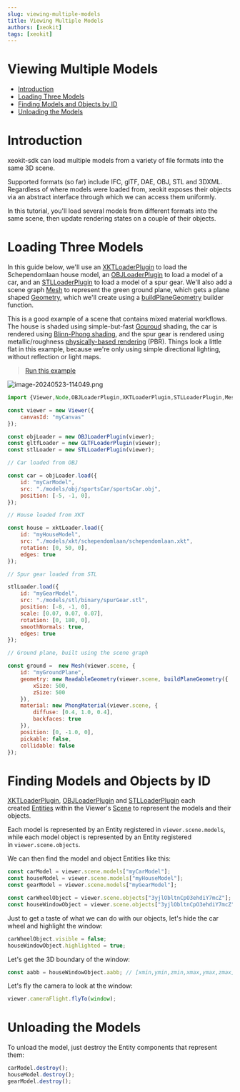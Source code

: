 ```yaml
---
slug: viewing-multiple-models
title: Viewing Multiple Models
authors: [xeokit]
tags: [xeokit]
---
```


# Viewing Multiple Models

- [Introduction](#introduction)
- [Loading Three Models](#loading-three-models)
- [Finding Models and Objects by ID](#finding-models-and-objects-by-id)
- [Unloading the Models](#unloading-the-models)

# **Introduction**

xeokit-sdk can load multiple models from a variety of file formats into the same 3D scene.

Supported formats (so far) include IFC, glTF, DAE, OBJ, STL and 3DXML. Regardless of where models were loaded from, xeokit exposes their objects via an abstract interface through which we can access them uniformly.

In this tutorial, you'll load several models from different formats into the same scene, then update rendering states on a couple of their objects.

# Loading Three Models

In this guide below, we'll use an [XKTLoaderPlugin](https://xeokit.github.io/xeokit-sdk/docs/class/src/plugins/XKTLoaderPlugin/XKTLoaderPlugin.js~XKTLoaderPlugin.html) to load the Schependomlaan house model, an [OBJLoaderPlugin](https://xeokit.github.io/xeokit-sdk/docs/class/src/plugins/OBJLoaderPlugin/OBJLoaderPlugin.js~OBJLoaderPlugin.html) to load a model of a car, and an [STLLoaderPlugin](https://xeokit.github.io/xeokit-sdk/docs/class/src/plugins/STLLoaderPlugin/STLLoaderPlugin.js~STLLoaderPlugin.html) to load a model of a spur gear. We'll also add a scene graph [Mesh](https://xeokit.github.io/xeokit-sdk/docs/class/src/viewer/scene/mesh/Mesh.js~Mesh.html) to represent the green ground plane, which gets a plane shaped [Geometry](https://xeokit.github.io/xeokit-sdk/docs/class/src/viewer/scene/geometry/Geometry.js~Geometry.html), which we'll create using a [buildPlaneGeometry](https://xeokit.github.io/xeokit-sdk/docs/function/index.html#static-function-buildPlaneGeometry) builder function.

This is a good example of a scene that contains mixed material workflows. The house is shaded using simple-but-fast [Gouroud](https://en.wikipedia.org/wiki/Gouraud_shading) shading, the car is rendered using [Blinn-Phong shading](https://en.wikipedia.org/wiki/Blinn%E2%80%93Phong_reflection_model), and the spur gear is rendered using metallic/roughness [physically-based rendering](https://en.wikipedia.org/wiki/Physically_based_rendering) (PBR). Things look a little flat in this example, because we're only using simple directional lighting, without reflection or light maps.


> [Run this example](https://xeokit.github.io/xeokit-sdk/examples/#loading_MultipleModels)

![image-20240523-114049.png](./attachments/image-20240523-114049.png)

```js
import {Viewer,Node,OBJLoaderPlugin,XKTLoaderPlugin,STLLoaderPlugin,Mesh,buildPlaneGeometry,ReadableGeometry,PhongMaterial} from "https://cdn.jsdelivr.net/npm/@xeokit/xeokit-sdk/dist/xeokit-sdk.es.min.js";

const viewer = new Viewer({
    canvasId: "myCanvas"
});

const objLoader = new OBJLoaderPlugin(viewer);
const gltfLoader = new GLTFLoaderPlugin(viewer);
const stlLoader = new STLLoaderPlugin(viewer);

// Car loaded from OBJ

const car = objLoader.load({
    id: "myCarModel",
    src: "./models/obj/sportsCar/sportsCar.obj",
    position: [-5, -1, 0],
});

// House loaded from XKT

const house = xktLoader.load({
    id: "myHouseModel",
    src: "./models/xkt/schependomlaan/schependomlaan.xkt",
    rotation: [0, 50, 0],
    edges: true
});

// Spur gear loaded from STL

stlLoader.load({
    id: "myGearModel",
    src: "./models/stl/binary/spurGear.stl",
    position: [-8, -1, 0],
    scale: [0.07, 0.07, 0.07],
    rotation: [0, 180, 0],
    smoothNormals: true,
    edges: true
});

// Ground plane, built using the scene graph

const ground =  new Mesh(viewer.scene, {
    id: "myGroundPlane",
    geometry: new ReadableGeometry(viewer.scene, buildPlaneGeometry({
        xSize: 500,
        zSize: 500
    }),
    material: new PhongMaterial(viewer.scene, {
        diffuse: [0.4, 1.0, 0.4],
        backfaces: true
    }),
    position: [0, -1.0, 0],
    pickable: false,
    collidable: false
});
```

# **Finding Models and Objects by ID**

[XKTLoaderPlugin](https://xeokit.github.io/xeokit-sdk/docs/class/src/plugins/XKTLoaderPlugin/XKTLoaderPlugin.js~XKTLoaderPlugin.html), [OBJLoaderPlugin](https://xeokit.github.io/xeokit-sdk/docs/class/src/plugins/OBJLoaderPlugin/OBJLoaderPlugin.js~OBJLoaderPlugin.html) and [STLLoaderPlugin](https://xeokit.github.io/xeokit-sdk/docs/class/src/plugins/STLLoaderPlugin/STLLoaderPlugin.js~STLLoaderPlugin.html) each created [Entities](https://xeokit.github.io/xeokit-sdk/docs/class/src/viewer/scene/Entity.js~Entity.html) within the Viewer's [Scene](https://xeokit.github.io/xeokit-sdk/docs/class/src/viewer/scene/scene/Scene.js~Scene.html) to represent the models and their objects.

Each model is represented by an Entity registered in `viewer.scene.models`, while each model object is represented by an Entity registered in `viewer.scene.objects`.

We can then find the model and object Entities like this:

```js
const carModel = viewer.scene.models["myCarModel"];
const houseModel = viewer.scene.models["myHouseModel"];
const gearModel = viewer.scene.models["myGearModel"];

const carWheelObject = viewer.scene.objects["3yjlObltnCpO3ehdiY7mcZ"];
const houseWindowObject = viewer.scene.objects["3yjlObltnCpO3ehdiY7mcZ"];
```

Just to get a taste of what we can do with our objects, let's hide the car wheel and highlight the window:

```js
carWheelObject.visible = false;
houseWindowObject.highlighted = true;
```

Let's get the 3D boundary of the window:

```js
const aabb = houseWindowObject.aabb; // [xmin,ymin,zmin,xmax,ymax,zmax]
```

Let's fly the camera to look at the window:

```js
viewer.cameraFlight.flyTo(window);
```

# **Unloading the Models**

To unload the model, just destroy the Entity components that represent them:

```js
carModel.destroy();
houseModel.destroy();
gearModel.destroy();
```
